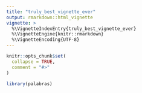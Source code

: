 ```yaml
---
title: "truly_best_vignette_ever"
output: rmarkdown::html_vignette
vignette: >
  %\VignetteIndexEntry{truly_best_vignette_ever}
  %\VignetteEngine{knitr::rmarkdown}
  %\VignetteEncoding{UTF-8}
---
```


```r
knitr::opts_chunk$set(
  collapse = TRUE,
  comment = "#>"
)
```

```r
library(palabras)
```
